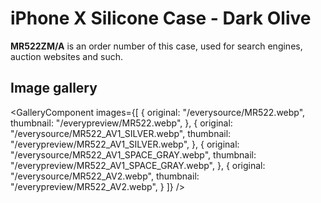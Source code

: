 
# iPhone X Silicone Case - Dark Olive

<Callout type='info' emoji='👉🏻'>**MR522ZM/A** is an order number of this case, used for search engines, auction websites and such.</Callout>

## Image gallery

<GalleryComponent
    images={[
      {
        original: "/everysource/MR522.webp",
        thumbnail: "/everypreview/MR522.webp",
      },
      {
        original: "/everysource/MR522_AV1_SILVER.webp",
        thumbnail: "/everypreview/MR522_AV1_SILVER.webp",
      },
      {
        original: "/everysource/MR522_AV1_SPACE_GRAY.webp",
        thumbnail: "/everypreview/MR522_AV1_SPACE_GRAY.webp",
      },
      {
        original: "/everysource/MR522_AV2.webp",
        thumbnail: "/everypreview/MR522_AV2.webp",
      }
    ]}
  />
